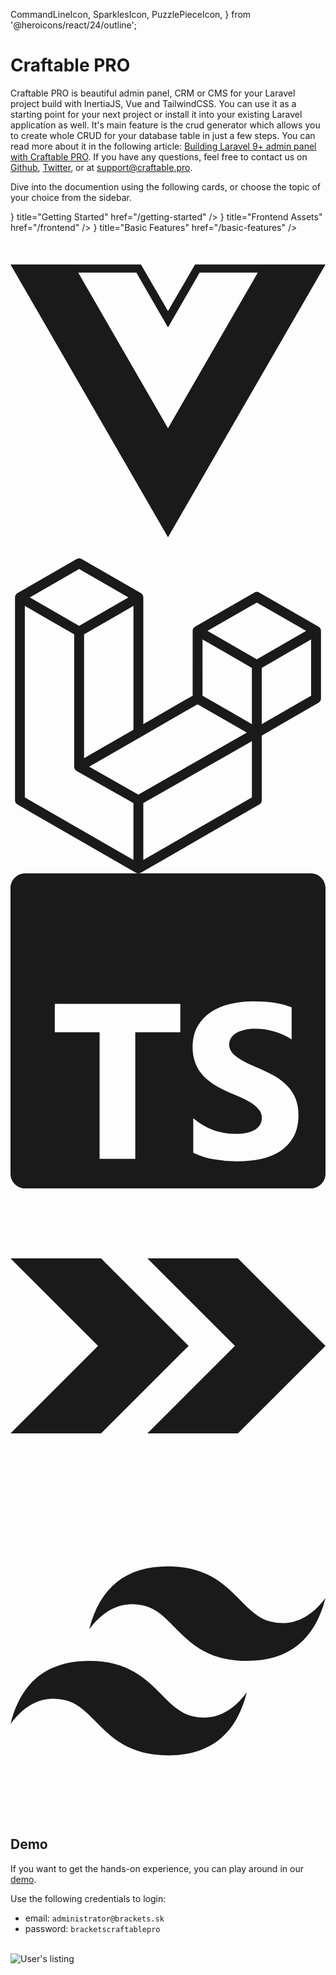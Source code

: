   CommandLineIcon,
  SparklesIcon,
  PuzzlePieceIcon,
} from '@heroicons/react/24/outline';

# Craftable PRO

Craftable PRO is beautiful admin panel, CRM or CMS for your Laravel project build with InertiaJS, Vue and TailwindCSS.
You can use it as a starting point for your next project or install it into your existing Laravel application as well.
It's main feature is the crud generator which allows you to create whole CRUD for your database table in just a few steps.
You can read more about it in the following article: [Building Laravel 9+ admin panel with Craftable PRO](https://blog.meetbrackets.com/building-laravel-9-admin-panel-with-craftable-pro-f4d7a60594db).
If you have any questions, feel free to contact us on [Github](https://github.com/BRACKETS-by-TRIAD/craftable-pro-docs), [Twitter](https://twitter.com/craftable_pro), or at [support@craftable.pro](malto:support@craftable.pro).

Dive into the documention using the following cards, or choose the topic of your choice from the sidebar.

<Cards>
  <Card icon={<CommandLineIcon />} title="Getting Started" href="/getting-started" />
  <Card icon={<SparklesIcon />} title="Frontend Assets" href="/frontend" />
  <Card icon={<PuzzlePieceIcon />} title="Basic Features" href="/basic-features" />
</Cards>

<br />
<br />
<div className="flex items-center justify-evenly gap-x-4">
    <svg role="img" viewBox="0 0 24 24" xmlns="http://www.w3.org/2000/svg" width={80} height={80}>
        <title>Vue.js</title>
        <path fill="currentColor" d="M24,1.61H14.06L12,5.16,9.94,1.61H0L12,22.39ZM12,14.08,5.16,2.23H9.59L12,6.41l2.41-4.18h4.43Z"/>
    </svg>
    <svg role="img" viewBox="0 0 24 24" xmlns="http://www.w3.org/2000/svg" width={75} height={75}>
        <title>Laravel</title>
        <path fill="currentColor" d="M23.642 5.43a.364.364 0 01.014.1v5.149c0 .135-.073.26-.189.326l-4.323 2.49v4.934a.378.378 0 01-.188.326L9.93 23.949a.316.316 0 01-.066.027c-.008.002-.016.008-.024.01a.348.348 0 01-.192 0c-.011-.002-.02-.008-.03-.012-.02-.008-.042-.014-.062-.025L.533 18.755a.376.376 0 01-.189-.326V2.974c0-.033.005-.066.014-.098.003-.012.01-.02.014-.032a.369.369 0 01.023-.058c.004-.013.015-.022.023-.033l.033-.045c.012-.01.025-.018.037-.027.014-.012.027-.024.041-.034H.53L5.043.05a.375.375 0 01.375 0L9.93 2.647h.002c.015.01.027.021.04.033l.038.027c.013.014.02.03.033.045.008.011.02.021.025.033.01.02.017.038.024.058.003.011.01.021.013.032.01.031.014.064.014.098v9.652l3.76-2.164V5.527c0-.033.004-.066.013-.098.003-.01.01-.02.013-.032a.487.487 0 01.024-.059c.007-.012.018-.02.025-.033.012-.015.021-.03.033-.043.012-.012.025-.02.037-.028.014-.01.026-.023.041-.032h.001l4.513-2.598a.375.375 0 01.375 0l4.513 2.598c.016.01.027.021.042.031.012.01.025.018.036.028.013.014.022.03.034.044.008.012.019.021.024.033.011.02.018.04.024.06.006.01.012.021.015.032zm-.74 5.032V6.179l-1.578.908-2.182 1.256v4.283zm-4.51 7.75v-4.287l-2.147 1.225-6.126 3.498v4.325zM1.093 3.624v14.588l8.273 4.761v-4.325l-4.322-2.445-.002-.003H5.04c-.014-.01-.025-.021-.04-.031-.011-.01-.024-.018-.035-.027l-.001-.002c-.013-.012-.021-.025-.031-.04-.01-.011-.021-.022-.028-.036h-.002c-.008-.014-.013-.031-.02-.047-.006-.016-.014-.027-.018-.043a.49.49 0 01-.008-.057c-.002-.014-.006-.027-.006-.041V5.789l-2.18-1.257zM5.23.81L1.47 2.974l3.76 2.164 3.758-2.164zm1.956 13.505l2.182-1.256V3.624l-1.58.91-2.182 1.255v9.435zm11.581-10.95l-3.76 2.163 3.76 2.163 3.759-2.164zm-.376 4.978L16.21 7.087 14.63 6.18v4.283l2.182 1.256 1.58.908zm-8.65 9.654l5.514-3.148 2.756-1.572-3.757-2.163-4.323 2.489-3.941 2.27z"/>
    </svg>
    <svg role="img" viewBox="0 0 24 24" xmlns="http://www.w3.org/2000/svg" width={70} height={70}>
        <title>TypeScript</title>
        <path fill="currentColor" d="M1.125 0C.502 0 0 .502 0 1.125v21.75C0 23.498.502 24 1.125 24h21.75c.623 0 1.125-.502 1.125-1.125V1.125C24 .502 23.498 0 22.875 0zm17.363 9.75c.612 0 1.154.037 1.627.111a6.38 6.38 0 0 1 1.306.34v2.458a3.95 3.95 0 0 0-.643-.361 5.093 5.093 0 0 0-.717-.26 5.453 5.453 0 0 0-1.426-.2c-.3 0-.573.028-.819.086a2.1 2.1 0 0 0-.623.242c-.17.104-.3.229-.393.374a.888.888 0 0 0-.14.49c0 .196.053.373.156.529.104.156.252.304.443.444s.423.276.696.41c.273.135.582.274.926.416.47.197.892.407 1.266.628.374.222.695.473.963.753.268.279.472.598.614.957.142.359.214.776.214 1.253 0 .657-.125 1.21-.373 1.656a3.033 3.033 0 0 1-1.012 1.085 4.38 4.38 0 0 1-1.487.596c-.566.12-1.163.18-1.79.18a9.916 9.916 0 0 1-1.84-.164 5.544 5.544 0 0 1-1.512-.493v-2.63a5.033 5.033 0 0 0 3.237 1.2c.333 0 .624-.03.872-.09.249-.06.456-.144.623-.25.166-.108.29-.234.373-.38a1.023 1.023 0 0 0-.074-1.089 2.12 2.12 0 0 0-.537-.5 5.597 5.597 0 0 0-.807-.444 27.72 27.72 0 0 0-1.007-.436c-.918-.383-1.602-.852-2.053-1.405-.45-.553-.676-1.222-.676-2.005 0-.614.123-1.141.369-1.582.246-.441.58-.804 1.004-1.089a4.494 4.494 0 0 1 1.47-.629 7.536 7.536 0 0 1 1.77-.201zm-15.113.188h9.563v2.166H9.506v9.646H6.789v-9.646H3.375z"/>    </svg>
    <svg role="img" viewBox="0 0 24 24" xmlns="http://www.w3.org/2000/svg" width={85} height={85}>
        <title>Inertia</title>
        <path fill="currentColor" d="M6.901 5.331H0L6.669 12 0 18.669h6.901L13.571 12 6.9 5.331zm10.43 0H10.43L17.099 12l-6.67 6.669h6.902L24 12l-6.669-6.669z"/>
    </svg>
    <svg role="img" viewBox="0 0 24 24" xmlns="http://www.w3.org/2000/svg" width={80} height={80}>
        <title>Tailwind CSS</title>
        <path fill="currentColor" d="M12.001,4.8c-3.2,0-5.2,1.6-6,4.8c1.2-1.6,2.6-2.2,4.2-1.8c0.913,0.228,1.565,0.89,2.288,1.624 C13.666,10.618,15.027,12,18.001,12c3.2,0,5.2-1.6,6-4.8c-1.2,1.6-2.6,2.2-4.2,1.8c-0.913-0.228-1.565-0.89-2.288-1.624 C16.337,6.182,14.976,4.8,12.001,4.8z M6.001,12c-3.2,0-5.2,1.6-6,4.8c1.2-1.6,2.6-2.2,4.2-1.8c0.913,0.228,1.565,0.89,2.288,1.624 c1.177,1.194,2.538,2.576,5.512,2.576c3.2,0,5.2-1.6,6-4.8c-1.2,1.6-2.6,2.2-4.2,1.8c-0.913-0.228-1.565-0.89-2.288-1.624 C10.337,13.382,8.976,12,6.001,12z"/>
    </svg>
</div>

## Demo

If you want to get the hands-on experience, you can play around in our [demo](https://demo.craftable.pro/).

Use the following credentials to login:

- email: `administrator@brackets.sk`
- password: `bracketscraftablepro`

<br />
<Image alt="User's listing" src="/images/demo.png" />
